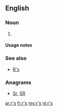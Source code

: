 {{also|rs|Rs|RS|.rs|RS-|R's|(RS)-|␞}}
==English==

===Noun===
{{head|en|noun plural form}}

# {{plural of|r|lang=en}}

====Usage notes====
{{U:en:plurals of letters}}

===See also===
* [[R's]]

===Anagrams===
* [[Sr#English|Sr]], [[SR#English|SR]]

[[ar:r's]]
[[fr:r's]]
[[my:r's]]
[[nl:r's]]